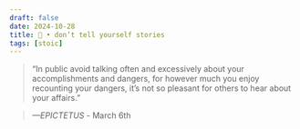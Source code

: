 ```yaml
---
draft: false 
date: 2024-10-28
title: 🗿 • don’t tell yourself stories
tags: [stoic]
---
```


>  “In public avoid talking often and excessively about your accomplishments and dangers, for however much you enjoy recounting your dangers, it’s not so pleasant for others to hear about your affairs.”

> *—EPICTETUS* - March 6th